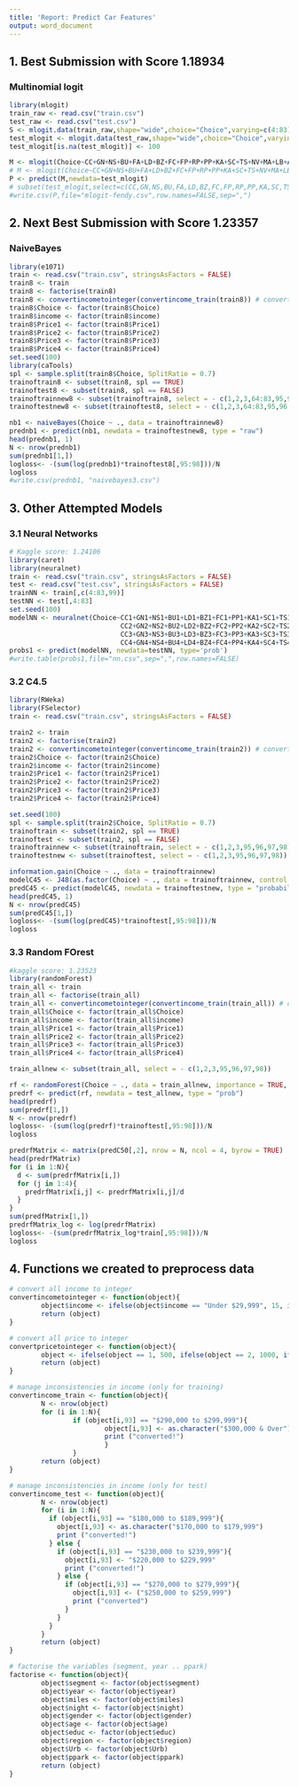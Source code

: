 ---
title: 'Report: Predict Car Features'
output: word_document
---


1. Best Submission with Score 1.18934
---
### Multinomial logit
```{r, eval = FALSE, warning=FALSE}
library(mlogit)
train_raw <- read.csv("train.csv")
test_raw <- read.csv("test.csv")
S <- mlogit.data(train_raw,shape="wide",choice="Choice",varying=c(4:83), sep="", alt.levels=c("Ch1","Ch2","Ch3","Ch4"), id.var="Case")
test_mlogit <- mlogit.data(test_raw,shape="wide",choice="Choice",varying=c(4:83), sep="", alt.levels=c("Ch1","Ch2","Ch3","Ch4"), id.var="Case")
test_mlogit[is.na(test_mlogit)] <- 100

M <- mlogit(Choice~CC+GN+NS+BU+FA+LD+BZ+FC+FP+RP+PP+KA+SC+TS+NV+MA+LB+AF+HU+Price-1|segment+miles+ppark+age, data=S)
# M <- mlogit(Choice~CC+GN+NS+BU+FA+LD+BZ+FC+FP+RP+PP+KA+SC+TS+NV+MA+LB+AF+HU+Price-1, data=S)
P <- predict(M,newdata=test_mlogit)
# subset(test_mlogit,select=c(CC,GN,NS,BU,FA,LD,BZ,FC,FP,RP,PP,KA,SC,TS,NV,MA,LB,AF,HU,Price))
#write.csv(P,file="mlogit-fendy.csv",row.names=FALSE,sep=",")
```

2. Next Best Submission with Score 1.23357
---
### NaiveBayes
```{r, eval = FALSE, warning=FALSE}
library(e1071)
train <- read.csv("train.csv", stringsAsFactors = FALSE)
train8 <- train
train8 <- factorise(train8)
train8 <- convertincometointeger(convertincome_train(train8)) # converts '$290,000 to $299,999' to '$300,000 and over', then take the middle value.
train8$Choice <- factor(train8$Choice)
train8$income <- factor(train8$income)
train8$Price1 <- factor(train8$Price1)
train8$Price2 <- factor(train8$Price2)
train8$Price3 <- factor(train8$Price3)
train8$Price4 <- factor(train8$Price4)
set.seed(100)
library(caTools)
spl <- sample.split(train8$Choice, SplitRatio = 0.7)
trainoftrain8 <- subset(train8, spl == TRUE)
trainoftest8 <- subset(train8, spl == FALSE)
trainoftrainnew8 <- subset(trainoftrain8, select = - c(1,2,3,64:83,95,96,97,98))
trainoftestnew8 <- subset(trainoftest8, select = - c(1,2,3,64:83,95,96,97,98))

nb1 <- naiveBayes(Choice ~ ., data = trainoftrainnew8)
prednb1 <- predict(nb1, newdata = trainoftestnew8, type = "raw")
head(prednb1, 1)
N <- nrow(prednb1)
sum(prednb1[1,])
logloss<- -(sum(log(prednb1)*trainoftest8[,95:98]))/N
logloss
#write.csv(prednb1, "naivebayes3.csv")
```

3. Other Attempted Models
---
### 3.1 Neural Networks
```{r, eval = FALSE, warning=FALSE}
# Kaggle score: 1.24106
library(caret)
library(neuralnet)
train <- read.csv("train.csv", stringsAsFactors = FALSE)
test <- read.csv("test.csv", stringsAsFactors = FALSE)
trainNN <- train[,c(4:83,99)]
testNN <- test[,4:83]
set.seed(100)
modelNN <- neuralnet(Choice~CC1+GN1+NS1+BU1+LD1+BZ1+FC1+PP1+KA1+SC1+TS1+NV1+MA1+LB1+AF1+HU1+Price1+
                            CC2+GN2+NS2+BU2+LD2+BZ2+FC2+PP2+KA2+SC2+TS2+NV2+MA2+LB2+AF2+HU2+Price2+
                            CC3+GN3+NS3+BU3+LD3+BZ3+FC3+PP3+KA3+SC3+TS3+NV3+MA3+LB3+AF3+HU3+Price3+
                            CC4+GN4+NS4+BU4+LD4+BZ4+FC4+PP4+KA4+SC4+TS4+NV4+MA4+LB4+AF4+HU4+Price4,data=trainNN, hidden=9)
probs1 <- predict(modelNN, newdata=testNN, type='prob')
#write.table(probs1,file="nn.csv",sep=",",row.names=FALSE)
```

### 3.2 C4.5
```{r, eval = FALSE, warning=FALSE}
library(RWeka)
library(FSelector)
train <- read.csv("train.csv", stringsAsFactors = FALSE)

train2 <- train
train2 <- factorise(train2)
train2 <- convertincometointeger(convertincome_train(train2)) # converts '$290,000 to $299,999' to '$300,000 and over', then take the middle value.
train2$Choice <- factor(train2$Choice)
train2$income <- factor(train2$income)
train2$Price1 <- factor(train2$Price1)
train2$Price2 <- factor(train2$Price2)
train2$Price3 <- factor(train2$Price3)
train2$Price4 <- factor(train2$Price4)

set.seed(100)
spl <- sample.split(train2$Choice, SplitRatio = 0.7)
trainoftrain <- subset(train2, spl == TRUE)
trainoftest <- subset(train2, spl == FALSE)
trainoftrainnew <- subset(trainoftrain, select = - c(1,2,3,95,96,97,98))
trainoftestnew <- subset(trainoftest, select = - c(1,2,3,95,96,97,98))

information.gain(Choice ~ ., data = trainoftrainnew)
modelC45 <- J48(as.factor(Choice) ~ ., data = trainoftrainnew, control = Weka_control(A = TRUE, R = FALSE))
predC45 <- predict(modelC45, newdata = trainoftestnew, type = "probability")
head(predC45, 1)
N <- nrow(predC45)
sum(predC45[1,])
logloss<- -(sum(log(predC45)*trainoftest[,95:98]))/N
logloss
```

### 3.3 Random FOrest
```{r, eval = FALSE, warning=FALSE}
#kaggle score: 1.23523
library(randomForest)
train_all <- train
train_all <- factorise(train_all)
train_all <- convertincometointeger(convertincome_train(train_all)) # converts '$290,000 to $299,999' to '$300,000 and over', then take the middle value.
train_all$Choice <- factor(train_all$Choice)
train_all$income <- factor(train_all$income)
train_all$Price1 <- factor(train_all$Price1)
train_all$Price2 <- factor(train_all$Price2)
train_all$Price3 <- factor(train_all$Price3)
train_all$Price4 <- factor(train_all$Price4)

train_allnew <- subset(train_all, select = - c(1,2,3,95,96,97,98))

rf <- randomForest(Choice ~ ., data = train_allnew, importance = TRUE, ntree = 2000)
predrf <- predict(rf, newdata = test_allnew, type = "prob")
head(predrf)
sum(predrf[1,])
N <- nrow(predrf)
logloss<- -(sum(log(predrf)*trainoftest[,95:98]))/N
logloss

predrfMatrix <- matrix(predC50[,2], nrow = N, ncol = 4, byrow = TRUE)
head(predrfMatrix)
for (i in 1:N){
  d <- sum(predrfMatrix[i,])
  for (j in 1:4){
    predrfMatrix[i,j] <- predrfMatrix[i,j]/d
  }
}
sum(predfMatrix[1,])
predrfMatrix_log <- log(predrfMatrix)
logloss<- -(sum(predrfMatrix_log*train[,95:98]))/N
logloss
```

4. Functions we created to preprocess data
---
```{r, eval = FALSE, warning=FALSE}
# convert all income to integer
convertincometointeger <- function(object){ 
        object$income <- ifelse(object$income == "Under $29,999", 15, ifelse(object$income == "$30,000 to $39,999", 35, ifelse(object$income =="$40,000 to $49,999", 45, ifelse(object$income =="$50,000 to $59,999", 55, ifelse(object$income =="$60,000 to $69,999", 65, ifelse(object$income =="$70,000 to $79,999", 75, ifelse(object$income =="$80,000 to $89,999", 85, ifelse(object$income =="$90,000 to $99,999", 95, ifelse(object$income =="$100,000 to $109,999", 105, ifelse(object$income == "$110,000 to $119,999", 115, ifelse(object$income == "$120,000 to $129,999", 125, ifelse(object$income == "$130,000 to $139,999", 135, ifelse(object$income == "$140,000 to $149,999", 145, ifelse(object$income == "$150,000 to $159,999", 155, ifelse(object$income == "$160,000 to $169,999", 165, ifelse(object$income == "$170,000 to $179,999", 175, ifelse(object$income == "$190,000 to $199,999", 195, ifelse(object$income == "$200,000 to $209,999", 205, ifelse(object$income == "$220,000 to $229,999", 225, ifelse(object$income == "$250,000 to $259,999", 255, ifelse(object$income == "$300,000 & Over", 320, NA)))))))))))))))))))))
        return (object)
}

# convert all price to integer
convertpricetointeger <- function(object){ 
        object <- ifelse(object == 1, 500, ifelse(object == 2, 1000, ifelse(object ==3, 1500, ifelse(object == 4, 2000, ifelse(object == 5, 2500, ifelse(object == 6, 3000, ifelse(object == 7, 4000, ifelse(object == 8, 5000, ifelse(object == 9, 7500, ifelse(object == 10, 10000, ifelse(object == 11, 12000, 1)))))))))))
        return (object)
}

# manage inconsistencies in income (only for training)
convertincome_train <- function(object){
        N <- nrow(object)
        for (i in 1:N){
                if (object[i,93] == "$290,000 to $299,999"){
                        object[i,93] <- as.character("$300,000 & Over")
                        print ("converted!")
                        }
                }
        return (object)
}

# manage inconsistencies in income (only for test)
convertincome_test <- function(object){
        N <- nrow(object)
        for (i in 1:N){
          if (object[i,93] == "$180,000 to $189,999"){
            object[i,93] <- as.character("$170,000 to $179,999")
            print ("converted!")
          } else {
            if (object[i,93] == "$230,000 to $239,999"){
              object[i,93] <- "$220,000 to $229,999"
              print ("converted!")
            } else {
              if (object[i,93] == "$270,000 to $279,999"){
                object[i,93] <- ("$250,000 to $259,999")
                print ("converted")
              }
            }
          }
        }
        return (object)
}

# factorise the variables (segment, year .. ppark)
factorise <- function(object){
        object$segment <- factor(object$segment)
        object$year <- factor(object$year)
        object$miles <- factor(object$miles)
        object$night <- factor(object$night)
        object$gender <- factor(object$gender)
        object$age <- factor(object$age)
        object$educ <- factor(object$educ)
        object$region <- factor(object$region)
        object$Urb <- factor(object$Urb)
        object$ppark <- factor(object$ppark)
        return (object)
}
```

